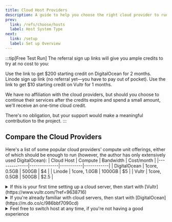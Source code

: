 ```yaml
---
title: Cloud Host Providers
description: A guide to help you choose the right cloud provider to run xplex.
prev:
  link: /refs/choose/hosts
  label: Host System Type
next:
  link: /setup
  label: Set up Overview
---
```


:::tip[Free Test Run]
The referral sign up links will give you ample credits to try <Xplex /> at no cost to you:

<Tabs>
  <TabItem label="DigitalOcean">
    <Card title="<a href='https://m.do.co/c/986bbf7090cd' title='DigitalOcean Referral Sign Up Link' target='_blank'>Sign up to DigitalOcean 🔗</a>" icon="information">
      Use the link to get $200 starting credit on DigitalOcean for 2 months.
    </Card>
  </TabItem>
  <TabItem label="Linode">
    <Card title="<a href='https://login.linode.com/signup' title='Linode Sign Up Link' target='_blank'>Sign up to Linode 🔗</a>" icon="information">
      Linode sign up link (no referral yet&mdash;you have to pay out of pocket).
    </Card>
  </TabItem>
  <TabItem label="Vultr">
    <Card title="<a href='https://www.vultr.com/?ref=9638716' title='Vultr Referral Sign Up Link' target='_blank'>Sign up to Vultr 🔗</a>" icon="information">
      Use the link to get $10 starting credit on Vultr for 1 months.
    </Card>
  </TabItem>
</Tabs>

We have no affiliation with the cloud providers, but should you choose to continue their services after the credits expire and spend a small amount, we'll receive an one-time cloud credit.

There's no obligation, but your support would make a meaningful contribution to the project.
:::

## Compare the Cloud Providers

Here's a list of some popular cloud providers' <Badge text="cheapest" /> compute unit offerings, either of which should be enough to run <Xplex /> (however, the author has only extensively used DigitalOcean):
| Cloud Host   | Compute      | Bandwidth | Cost/month |
|--------------|--------------|-----------|------------|
| DigitalOcean | 1core, 0.5GB | 500GB     | $4         |
| Linode       | 1core, 1.0GB | 1000GB    | $5         |
| Vultr        | 1core, 0.5GB | 500GB     | $2.5       |

<details>
<summary>If this is your first time setting up a cloud server, then start with [Vultr](https://www.vultr.com/?ref=9638716)</summary>
- You can do a lot of trial & error with the $10 credit for a month.
- You can run upto 4 parallel $2.5 instances; to try different configurations.
- And if you mess up, you can just destroy the instance & start over.
  - Instances are charged for the duration they're running.
  - You're not billed twice for destroying and recreating instances.
</details>

<details>
<summary>If you're already familiar with cloud servers, then start with [DigitalOcean](https://m.do.co/c/986bbf7090cd)</summary>
- They have a lot of (and arguably, the best) documentation & community support.
- You can get $200 credit for 2 months, which is a lot of time to get comfortable.
</details>

<details>
<summary>Feel free to switch host at any time, if you're not having a good experience</summary>
- Don't be confused trying to find a perfect match.
- You can always switch to a different provider later.
- The best part of using Docker is that&mdash;apart from the IP addresses of the hosts&mdash;the end result should be predictably the exact same in all cases.
</details>
